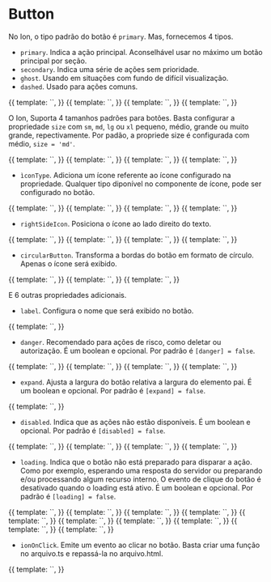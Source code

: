 

<Meta title="Ion/Buttons/button" component={ButtonComponent} />

# Button

No Ion, o tipo padrão do botão é `primary`. Mas, fornecemos 4 tipos.

- `primary`. Indica a ação principal. Aconselhável usar no máximo um botão principal por seção.
- `secondary`. Indica uma série de ações sem prioridade.
- `ghost`. Usando em situações com fundo de difícil visualização.
- `dashed`. Usado para ações comuns.

<Canvas>
  <Story
    name="type: primary"
    decorators={[
      moduleMetadata({
        declarations: [
          ButtonComponent,
          IonIconComponent,
          DropdownComponent,
          BadgeComponent,
        ],
        imports: [CommonModule],
      }),
    ]}
  >
    {{
      template: `<ion-button label="Primary"></ion-button>`,
    }}
  </Story>
  <Story
    name="type: secondary"
    decorators={[
      moduleMetadata({
        declarations: [
          ButtonComponent,
          IonIconComponent,
          DropdownComponent,
          BadgeComponent,
        ],
        imports: [CommonModule],
      }),
    ]}
  >
    {{
      template: `<ion-button label="Secondary" type="secondary"></ion-button>`,
    }}
  </Story>
  <Story
    name="type: ghost"
    decorators={[
      moduleMetadata({
        declarations: [
          ButtonComponent,
          IonIconComponent,
          DropdownComponent,
          BadgeComponent,
        ],
        imports: [CommonModule],
      }),
    ]}
  >
    {{
      template: `<ion-button label="Ghost" type="ghost"></ion-button>`,
    }}
  </Story>
  <Story
    name="type: dashed"
    decorators={[
      moduleMetadata({
        declarations: [
          ButtonComponent,
          IonIconComponent,
          DropdownComponent,
          BadgeComponent,
        ],
        imports: [CommonModule],
      }),
    ]}
  >
    {{
      template: `<ion-button label="Dashed" type="dashed"></ion-button>`,
    }}
  </Story>
</Canvas>

O Ion, Suporta 4 tamanhos padrões para botões. Basta configurar a propriedade `size` com `sm`, `md`, `lg` ou `xl` pequeno, médio, grande ou muito grande, repectivamente. Por padão, a propriede size é configurada com médio, `size = 'md'`.

<Canvas>
  <Story
    name="size: sm"
    decorators={[
      moduleMetadata({
        declarations: [
          ButtonComponent,
          IonIconComponent,
          DropdownComponent,
          BadgeComponent,
        ],
        imports: [CommonModule],
      }),
    ]}
  >
    {{
      template: `<ion-button label="Small" size="sm"></ion-button>`,
    }}
  </Story>
  <Story
    name="size: md"
    decorators={[
      moduleMetadata({
        declarations: [
          ButtonComponent,
          IonIconComponent,
          DropdownComponent,
          BadgeComponent,
        ],
        imports: [CommonModule],
      }),
    ]}
  >
    {{
      template: `<ion-button label="Medium"></ion-button>`,
    }}
  </Story>
  <Story
    name="size: lg"
    decorators={[
      moduleMetadata({
        declarations: [
          ButtonComponent,
          IonIconComponent,
          DropdownComponent,
          BadgeComponent,
        ],
        imports: [CommonModule],
      }),
    ]}
  >
    {{
      template: `<ion-button label="Large" size="lg"></ion-button>`,
    }}
  </Story>
  <Story
    name="type: xl"
    decorators={[
      moduleMetadata({
        declarations: [
          ButtonComponent,
          IonIconComponent,
          DropdownComponent,
          BadgeComponent,
        ],
        imports: [CommonModule],
      }),
    ]}
  >
    {{
      template: `<ion-button label="Extra-large" size="xl"></ion-button>`,
    }}
  </Story>
</Canvas>

- `ìconType`. Adiciona um ícone referente ao ícone configurado na propriedade. Qualquer tipo diponível no componente de ícone, pode ser configurado no botão.

<Canvas>
  <Story
    name="icontype"
    decorators={[
      moduleMetadata({
        declarations: [
          ButtonComponent,
          IonIconComponent,
          DropdownComponent,
          BadgeComponent,
        ],
        imports: [CommonModule],
      }),
    ]}
  >
    {{
      template: `<ion-button iconType="pencil" tooltip="pencil" size="sm"></ion-button>`,
    }}
  </Story>
  <Story
    name="icontype in danger"
    decorators={[
      moduleMetadata({
        declarations: [
          ButtonComponent,
          IonIconComponent,
          DropdownComponent,
          BadgeComponent,
        ],
        imports: [CommonModule],
      }),
    ]}
  >
    {{
      template: `<ion-button iconType="pencil" [danger]="true" tooltip="danger pencil" size="md"></ion-button>`,
    }}
  </Story>
  <Story
    name="iconetype: trash"
    decorators={[
      moduleMetadata({
        declarations: [
          ButtonComponent,
          IonIconComponent,
          DropdownComponent,
          BadgeComponent,
        ],
        imports: [CommonModule],
      }),
    ]}
  >
    {{
      template: `<ion-button label="Deletar" iconType="trash" size="lg"></ion-button>`,
    }}
  </Story>
  <Story
    name="iconetype: trash danger"
    decorators={[
      moduleMetadata({
        declarations: [
          ButtonComponent,
          IonIconComponent,
          DropdownComponent,
          BadgeComponent,
        ],
        imports: [CommonModule],
      }),
    ]}
  >
    {{
      template: `<ion-button label="Deletar" iconType="trash" [danger]="true" size="xl"></ion-button>`,
    }}
  </Story>
</Canvas>

- `rightSideIcon`. Posiciona o ícone ao lado direito do texto.

<Canvas>
  <Story
    name="rightSideIcon"
    decorators={[
      moduleMetadata({
        declarations: [
          ButtonComponent,
          IonIconComponent,
          DropdownComponent,
          BadgeComponent,
        ],
        imports: [CommonModule],
      }),
    ]}
  >
    {{
      template: `<ion-button label="Editar" iconType="pencil" [rightSideIcon]="true"></ion-button>`,
    }}
  </Story>
  <Story
    name="rightSideIcon: trash danger"
    decorators={[
      moduleMetadata({
        declarations: [
          ButtonComponent,
          IonIconComponent,
          DropdownComponent,
          BadgeComponent,
        ],
        imports: [CommonModule],
      }),
    ]}
  >
    {{
      template: `<ion-button label="Deletar" iconType="trash" [danger]="true" [rightSideIcon]="true"></ion-button>`,
    }}
  </Story>
</Canvas>

<Canvas>
  <Story
    name="with dropdown"
    decorators={[
      moduleMetadata({
        declarations: [
          ButtonComponent,
          IonIconComponent,
          DropdownComponent,
          BadgeComponent,
        ],
        imports: [CommonModule],
      }),
    ]}
  >
    {{
      template: `<ion-button label="Primary" [options]="[{ label: 'option 1' }, {label: 'option 2'}]"></ion-button>`,
    }}
  </Story>
  <Story
    name="with dropdown : multiple choices"
    decorators={[
      moduleMetadata({
        declarations: [
          ButtonComponent,
          IonIconComponent,
          DropdownComponent,
          BadgeComponent,
        ],
        imports: [CommonModule],
      }),
    ]}
  >
    {{
      template: `<ion-button label="Primary" [options]="[{ label: 'option 1' }, {label: 'option 2'}]" multiple="true"></ion-button>`,
    }}
  </Story>
</Canvas>

- `circularButton`. Transforma a bordas do botão em formato de círculo. Apenas o ícone será exibido.

<Canvas>
  <Story
    name="circularButton"
    decorators={[
      moduleMetadata({
        declarations: [
          ButtonComponent,
          IonIconComponent,
          DropdownComponent,
          BadgeComponent,
        ],
        imports: [CommonModule],
      }),
    ]}
  >
    {{
      template: `<ion-button label="Editar" iconType="pencil" tooltip="pencil" [circularButton]="true"></ion-button>`,
    }}
  </Story>
  <Story
    name="circularButton: trash danger"
    decorators={[
      moduleMetadata({
        declarations: [
          ButtonComponent,
          IonIconComponent,
          DropdownComponent,
          BadgeComponent,
        ],
        imports: [CommonModule],
      }),
    ]}
  >
    {{
      template: `<ion-button label="Deletar" iconType="trash" tooltip="trash" [danger]="true" [circularButton]="true"></ion-button>`,
    }}
  </Story>
  <Story
    name="circularButton: trash ghost"
    decorators={[
      moduleMetadata({
        declarations: [ButtonComponent, IonIconComponent],
        imports: [CommonModule],
      }),
    ]}
  >
    {{
      template: `<ion-button label="Deletar" iconType="close" type="ghost" [circularButton]="true"></ion-button>`,
    }}
  </Story>
</Canvas>

E 6 outras propriedades adicionais.

- `label`. Configura o nome que será exibido no botão.

<Canvas>
  <Story
    name="label: name button"
    decorators={[
      moduleMetadata({
        declarations: [
          ButtonComponent,
          IonIconComponent,
          DropdownComponent,
          BadgeComponent,
        ],
        imports: [CommonModule],
      }),
    ]}
  >
    {{
      template: `<ion-button label="Nome do botão"></ion-button>`,
    }}
  </Story>
</Canvas>

- `danger`. Recomendado para ações de risco, como deletar ou autorização. É um boolean e opcional. Por padrão é `[danger] = false`.

<Canvas>
  <Story
    name="danger in primary button"
    decorators={[
      moduleMetadata({
        declarations: [
          ButtonComponent,
          IonIconComponent,
          DropdownComponent,
          BadgeComponent,
        ],
        imports: [CommonModule],
      }),
    ]}
  >
    {{
      template: `<ion-button label="Primary" [danger]=true></ion-button>`,
    }}
  </Story>
  <Story
    name="danger in secondary button"
    decorators={[
      moduleMetadata({
        declarations: [
          ButtonComponent,
          IonIconComponent,
          DropdownComponent,
          BadgeComponent,
        ],
        imports: [CommonModule],
      }),
    ]}
  >
    {{
      template: `<ion-button label="Secondary" type="secondary" [danger]=true></ion-button>`,
    }}
  </Story>
  <Story
    name="danger in ghost button"
    decorators={[
      moduleMetadata({
        declarations: [
          ButtonComponent,
          IonIconComponent,
          DropdownComponent,
          BadgeComponent,
        ],
        imports: [CommonModule],
      }),
    ]}
  >
    {{
      template: `<ion-button label="Ghost" type="ghost" [danger]=true></ion-button>`,
    }}
  </Story>
  <Story
    name="danger in dashed button"
    decorators={[
      moduleMetadata({
        declarations: [
          ButtonComponent,
          IonIconComponent,
          DropdownComponent,
          BadgeComponent,
        ],
        imports: [CommonModule],
      }),
    ]}
  >
    {{
      template: `<ion-button label="Dashed" type="dashed" [danger]=true></ion-button>`,
    }}
  </Story>
</Canvas>

- `expand`. Ajusta a largura do botão relativa a largura do elemento pai. É um boolean e opcional. Por padrão é `[expand] = false`.

<Canvas>
  <Story
    name="expand: true"
    decorators={[
      moduleMetadata({
        declarations: [
          ButtonComponent,
          IonIconComponent,
          DropdownComponent,
          BadgeComponent,
        ],
        imports: [CommonModule],
      }),
    ]}
  >
    {{
      template: `<ion-button label="Primary" [expand]=true></ion-button>`,
    }}
  </Story>
</Canvas>

- `disabled`. Indica que as ações não estão disponíveis. É um boolean e opcional. Por padrão é `[disabled] = false`.

<Canvas>
  <Story
    name="disabled in primary button"
    decorators={[
      moduleMetadata({
        declarations: [
          ButtonComponent,
          IonIconComponent,
          DropdownComponent,
          BadgeComponent,
        ],
        imports: [CommonModule],
      }),
    ]}
  >
    {{
      template: `<ion-button label="Primary" [disabled]=true></ion-button>`,
    }}
  </Story>
  <Story
    name="disabled in secondary button"
    decorators={[
      moduleMetadata({
        declarations: [
          ButtonComponent,
          IonIconComponent,
          DropdownComponent,
          BadgeComponent,
        ],
        imports: [CommonModule],
      }),
    ]}
  >
    {{
      template: `<ion-button label="Secondary" type="secondary" [disabled]=true></ion-button>`,
    }}
  </Story>
  <Story
    name="disabled in ghost button"
    decorators={[
      moduleMetadata({
        declarations: [
          ButtonComponent,
          IonIconComponent,
          DropdownComponent,
          BadgeComponent,
        ],
        imports: [CommonModule],
      }),
    ]}
  >
    {{
      template: `<ion-button label="Ghost" type="ghost" [disabled]=true></ion-button>`,
    }}
  </Story>
  <Story
    name="disabled in dashed button"
    decorators={[
      moduleMetadata({
        declarations: [
          ButtonComponent,
          IonIconComponent,
          DropdownComponent,
          BadgeComponent,
        ],
        imports: [CommonModule],
      }),
    ]}
  >
    {{
      template: `<ion-button label="Dashed" type="dashed" [disabled]=true></ion-button>`,
    }}
  </Story>
</Canvas>

- `loading`. Indica que o botão não está preparado para disparar a ação. Como por exemplo, esperando uma resposta do servidor ou preparando e/ou processando algum recurso interno. O evento de clique do botão é desativado quando o loading está ativo. É um boolean e opcional. Por padrão é `[loading] = false`.

<Canvas>
  <Story
    name="Loading in primary button"
    decorators={[
      moduleMetadata({
        declarations: [
          ButtonComponent,
          IonIconComponent,
          DropdownComponent,
          BadgeComponent,
        ],
        imports: [CommonModule],
      }),
    ]}
  >
    {{
      template: `<ion-button label="Primary" [loading]="true"></ion-button>`,
    }}
  </Story>
  <Story
    name="Loading in secondary button"
    decorators={[
      moduleMetadata({
        declarations: [
          ButtonComponent,
          IonIconComponent,
          DropdownComponent,
          BadgeComponent,
        ],
        imports: [CommonModule],
      }),
    ]}
  >
    {{
      template: `<ion-button label="Secondary" type="secondary" [loading]="true"></ion-button>`,
    }}
  </Story>
  <Story
    name="Loading in ghost button"
    decorators={[
      moduleMetadata({
        declarations: [
          ButtonComponent,
          IonIconComponent,
          DropdownComponent,
          BadgeComponent,
        ],
        imports: [CommonModule],
      }),
    ]}
  >
    {{
      template: `<ion-button label="Ghost" type="ghost" [loading]="true"></ion-button>`,
    }}
  </Story>
  <Story
    name="Loading in dashed button"
    decorators={[
      moduleMetadata({
        declarations: [
          ButtonComponent,
          IonIconComponent,
          DropdownComponent,
          BadgeComponent,
        ],
        imports: [CommonModule],
      }),
    ]}
  >
    {{
      template: `<ion-button label="Dashed" type="dashed" [loading]="true"></ion-button>`,
    }}
  </Story>
  <Story
    name="Loading in primary danger"
    decorators={[
      moduleMetadata({
        declarations: [
          ButtonComponent,
          IonIconComponent,
          DropdownComponent,
          BadgeComponent,
        ],
        imports: [CommonModule],
      }),
    ]}
  >
    {{
      template: `<ion-button label="Primary" [danger]="true" [loading]="true"></ion-button>`,
    }}
  </Story>
  <Story
    name="Loading in primary disabled button"
    decorators={[
      moduleMetadata({
        declarations: [
          ButtonComponent,
          IonIconComponent,
          DropdownComponent,
          BadgeComponent,
        ],
        imports: [CommonModule],
      }),
    ]}
  >
    {{
      template: `<ion-button label="Primary" [disabled]="true" [loading]="true"></ion-button>`,
    }}
  </Story>
  <Story
    name="Loading in secondary disabled button"
    decorators={[
      moduleMetadata({
        declarations: [
          ButtonComponent,
          IonIconComponent,
          DropdownComponent,
          BadgeComponent,
        ],
        imports: [CommonModule],
      }),
    ]}
  >
    {{
      template: `<ion-button label="Secondary" type="secondary" [disabled]="true" [loading]="true"></ion-button>`,
    }}
  </Story>
  <Story
    name="Loading in ghost disabled button"
    decorators={[
      moduleMetadata({
        declarations: [
          ButtonComponent,
          IonIconComponent,
          DropdownComponent,
          BadgeComponent,
        ],
        imports: [CommonModule],
      }),
    ]}
  >
    {{
      template: `<ion-button label="Ghost" type="ghost" [disabled]="true" [loading]="true"></ion-button>`,
    }}
  </Story>
  <Story
    name="Loading in dashed disabled button"
    decorators={[
      moduleMetadata({
        declarations: [
          ButtonComponent,
          IonIconComponent,
          DropdownComponent,
          BadgeComponent,
        ],
        imports: [CommonModule],
      }),
    ]}
  >
    {{
      template: `<ion-button label="Dashed" type="dashed" [disabled]="true" [loading]="true"></ion-button>`,
    }}
  </Story>
  <Story
    name="Loading in secondary danger disabled button"
    decorators={[
      moduleMetadata({
        declarations: [
          ButtonComponent,
          IonIconComponent,
          DropdownComponent,
          BadgeComponent,
        ],
        imports: [CommonModule],
      }),
    ]}
  >
    {{
      template: `<ion-button label="Primary" type="secondary" [danger]="true" [disabled]="true" [loading]="true"></ion-button>`,
    }}
  </Story>
</Canvas>

- `ionOnClick`. Emite um evento ao clicar no botão. Basta criar uma função no arquivo.ts e repassá-la no arquivo.html.

<Canvas>
  <Story
    name="ionOnClick"
    decorators={[
      moduleMetadata({
        declarations: [
          ButtonComponent,
          IonIconComponent,
          DropdownComponent,
          BadgeComponent,
        ],
        imports: [CommonModule],
      }),
    ]}
  >
    {{
      template: `<ion-button label="Primary" (ionOnClick)="passAFunctionHere()"></ion-button>`,
    }}
  </Story>
</Canvas>
